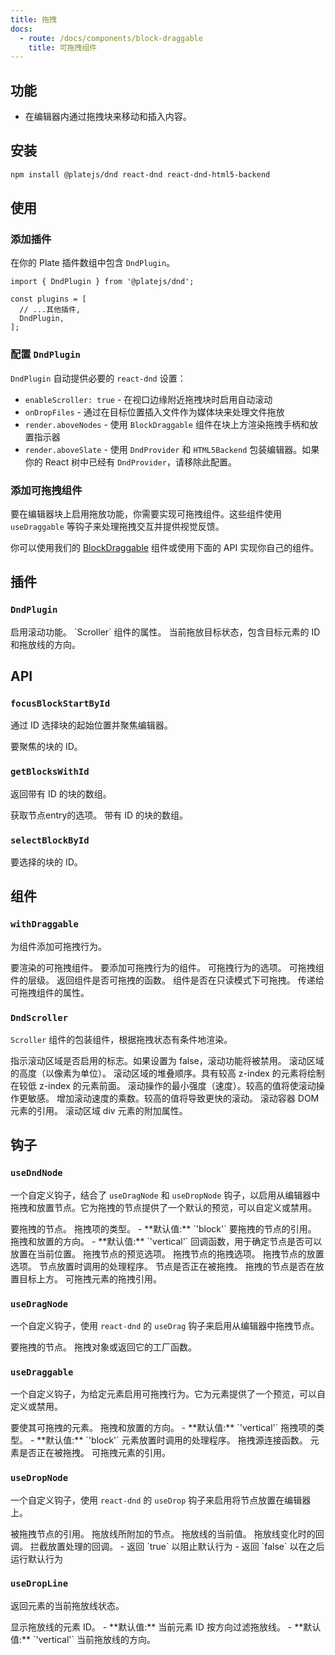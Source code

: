 ```yaml
---
title: 拖拽
docs:
  - route: /docs/components/block-draggable
    title: 可拖拽组件
---
```


<ComponentPreview name="dnd-demo" />

<PackageInfo>

## 功能

- 在编辑器内通过拖拽块来移动和插入内容。

</PackageInfo>

## 安装

```bash
npm install @platejs/dnd react-dnd react-dnd-html5-backend
```

## 使用

<Steps>

### 添加插件

在你的 Plate 插件数组中包含 `DndPlugin`。

```tsx
import { DndPlugin } from '@platejs/dnd';

const plugins = [
  // ...其他插件,
  DndPlugin,
];
```

### 配置 `DndPlugin`

<ComponentSource name="dnd-kit" />

`DndPlugin` 自动提供必要的 `react-dnd` 设置：

- `enableScroller: true` - 在视口边缘附近拖拽块时启用自动滚动
- `onDropFiles` - 通过在目标位置插入文件作为媒体块来处理文件拖放
- `render.aboveNodes` - 使用 `BlockDraggable` 组件在块上方渲染拖拽手柄和放置指示器
- `render.aboveSlate` - 使用 `DndProvider` 和 `HTML5Backend` 包装编辑器。如果你的 React 树中已经有 `DndProvider`，请移除此配置。

### 添加可拖拽组件

要在编辑器块上启用拖放功能，你需要实现可拖拽组件。这些组件使用 `useDraggable` 等钩子来处理拖拽交互并提供视觉反馈。

你可以使用我们的 [BlockDraggable](/docs/components/block-draggable) 组件或使用下面的 API 实现你自己的组件。

</Steps>

## 插件

### `DndPlugin`

<API name="DndPlugin">
<APIOptions>
  <APIItem name="enableScroller" type="boolean" optional>
    启用滚动功能。
  </APIItem>
  <APIItem name="scrollerProps" type="Partial<ScrollerProps>" optional>
    `Scroller` 组件的属性。
  </APIItem>
  <APIItem name="dropTarget" type="{ id: string | null; line: DropLineDirection }" optional>
    当前拖放目标状态，包含目标元素的 ID 和拖放线的方向。
  </APIItem>
</APIOptions>
</API>

## API

### `focusBlockStartById`

通过 ID 选择块的起始位置并聚焦编辑器。

<API name="focusBlockStartById">
<APIParameters>
  <APIItem name="id" type="string">
    要聚焦的块的 ID。
  </APIItem>
</APIParameters>
</API>

### `getBlocksWithId`

返回带有 ID 的块的数组。

<API name="getBlocksWithId">
<APIOptions type="EditorNodesOptions">
  获取节点entry的选项。
</APIOptions>

<APIReturns type="NodeEntry[]">
  带有 ID 的块的数组。
</APIReturns>
</API>

### `selectBlockById`

<API name="selectBlockById">
<APIParameters>
  <APIItem name="id" type="string">
    要选择的块的 ID。
  </APIItem>
</APIParameters>
</API>

## 组件

### `withDraggable`

为组件添加可拖拽行为。

<API name="withDraggable">
<APIParameters>
  <APIItem name="Draggable" type="React.FC">
    要渲染的可拖拽组件。
  </APIItem>
  <APIItem name="Component" type="React.FC">
    要添加可拖拽行为的组件。
  </APIItem>
  <APIItem name="options" type="WithDraggableOptions" optional>
    可拖拽行为的选项。
  </APIItem>
</APIParameters>

<APIOptions type="WithDraggableOptions">
  <APIItem name="level" type="number | null" optional>
    可拖拽组件的层级。
  </APIItem>
  <APIItem name="filter" type="(editor: PlateEditor, path: Path) => boolean" optional>
    返回组件是否可拖拽的函数。
  </APIItem>
  <APIItem name="allowReadOnly" type="boolean" optional>
    组件是否在只读模式下可拖拽。
  </APIItem>
  <APIItem name="draggableProps" type="T" optional>
    传递给可拖拽组件的属性。
  </APIItem>
</APIOptions>
</API>

### `DndScroller`

`Scroller` 组件的包装组件，根据拖拽状态有条件地渲染。

<API name="DndScroller">
<APIState>
  <APIItem name="enabled" type="boolean">
    指示滚动区域是否启用的标志。如果设置为 false，滚动功能将被禁用。
  </APIItem>
  <APIItem name="height" type="number">
    滚动区域的高度（以像素为单位）。
  </APIItem>
  <APIItem name="zIndex" type="number">
    滚动区域的堆叠顺序。具有较高 z-index 的元素将绘制在较低 z-index 的元素前面。
  </APIItem>
  <APIItem name="minStrength" type="number">
    滚动操作的最小强度（速度）。较高的值将使滚动操作更敏感。
  </APIItem>
  <APIItem name="strengthMultiplier" type="number">
    增加滚动速度的乘数。较高的值将导致更快的滚动。
  </APIItem>
  <APIItem name="containerRef" type="RefObject<any>">
    滚动容器 DOM 元素的引用。
  </APIItem>
  <APIItem name="scrollAreaProps" type="HTMLAttributes<HTMLDivElement>">
    滚动区域 div 元素的附加属性。
  </APIItem>
</APIState>
</API>

## 钩子

### `useDndNode`

一个自定义钩子，结合了 `useDragNode` 和 `useDropNode` 钩子，以启用从编辑器中拖拽和放置节点。它为拖拽的节点提供了一个默认的预览，可以自定义或禁用。

<API name="useDndNode">
<APIOptions type="UseDndNodeOptions">
  <APIItem name="element" type="TElement">
    要拖拽的节点。
  </APIItem>
  <APIItem name="type" type="string" optional>
    拖拽项的类型。
    - **默认值:** `'block'`
  </APIItem>
  <APIItem name="nodeRef" type="any">
    要拖拽的节点的引用。
  </APIItem>
  <APIItem name="orientation" type="'horizontal' | 'vertical'" optional>
    拖拽和放置的方向。
    - **默认值:** `'vertical'`
  </APIItem>
  <APIItem name="canDropNode" type="(args: { dragEntry: NodeEntry; dragItem: DragItemNode; dropEntry: NodeEntry; editor: PlateEditor }) => boolean" optional>
    回调函数，用于确定节点是否可以放置在当前位置。
  </APIItem>
  <APIItem name="preview" type="previewOptions" optional>
    拖拽节点的预览选项。
  </APIItem>
  <APIItem name="drag" type="dragOptions" optional>
    拖拽节点的拖拽选项。
  </APIItem>
  <APIItem name="drop" type="dropOptions" optional>
    拖拽节点的放置选项。
  </APIItem>
  <APIItem name="onDropHandler" type="string" optional>
    节点放置时调用的处理程序。
  </APIItem>
</APIOptions>

<APIReturns type="object">
  <APIItem name="isDragging" type="boolean">
    节点是否正在被拖拽。
  </APIItem>
  <APIItem name="isOver" type="boolean">
    拖拽的节点是否在放置目标上方。
  </APIItem>
  <APIItem name="dragRef" type="ConnectDragSource">
    可拖拽元素的拖拽引用。
  </APIItem>
</APIReturns>
</API>

### `useDragNode`

一个自定义钩子，使用 `react-dnd` 的 `useDrag` 钩子来启用从编辑器中拖拽节点。

<API name="useDragNode">
<APIOptions type="UseDragNodeOptions">
  <APIItem name="element" type="TElement">
    要拖拽的节点。
  </APIItem>
  <APIItem name="item" type="DragObject | DragObjectFactory<DragObject>" optional>
    拖拽对象或返回它的工厂函数。
  </APIItem>
</APIOptions>
</API>

### `useDraggable`

一个自定义钩子，为给定元素启用可拖拽行为。它为元素提供了一个预览，可以自定义或禁用。

<API name="useDraggable">
<APIOptions type="object">
  <APIItem name="element" type="TElement">
    要使其可拖拽的元素。
  </APIItem>
  <APIItem name="orientation" type="'horizontal' | 'vertical'" optional>
    拖拽和放置的方向。
    - **默认值:** `'vertical'`
  </APIItem>
  <APIItem name="type" type="string" optional>
    拖拽项的类型。
    - **默认值:** `'block'`
  </APIItem>
  <APIItem name="onDropHandler" type="function" optional>
    元素放置时调用的处理程序。
  </APIItem>
</APIOptions>

<APIReturns type="object">
  <APIItem name="handleRef" type="(element: Element | React.ReactElement | React.RefObject<any> | null) => void">
    拖拽源连接函数。
  </APIItem>
  <APIItem name="isDragging" type="boolean">
    元素是否正在被拖拽。
  </APIItem>
  <APIItem name="previewRef" type="React.RefObject<HTMLDivElement>">
    可拖拽元素的引用。
  </APIItem>
</APIReturns>
</API>

### `useDropNode`

一个自定义钩子，使用 `react-dnd` 的 `useDrop` 钩子来启用将节点放置在编辑器上。

<API name="useDropNode">
<APIOptions type="UseDropNodeOptions">
  <APIItem name="nodeRef" type="any">
    被拖拽节点的引用。
  </APIItem>
  <APIItem name="element" type="TElement">
    拖放线所附加的节点。
  </APIItem>
  <APIItem name="dropLine" type="string">
    拖放线的当前值。
  </APIItem>
  <APIItem name="onChangeDropLine" type="function">
    拖放线变化时的回调。
  </APIItem>
  <APIItem name="onDropHandler" type="object">
    拦截放置处理的回调。
    - 返回 `true` 以阻止默认行为
    - 返回 `false` 以在之后运行默认行为
  </APIItem>
</APIOptions>
</API>

### `useDropLine`

返回元素的当前拖放线状态。

<API name="useDropLine">
<APIOptions type="object">
  <APIItem name="id" type="string" optional>
    显示拖放线的元素 ID。
    - **默认值:** 当前元素 ID
  </APIItem>
  <APIItem name="orientation" type="'horizontal' | 'vertical'" optional>
    按方向过滤拖放线。
    - **默认值:** `'vertical'`
  </APIItem>
</APIOptions>

<APIReturns type="object">
  <APIItem name="dropLine" type="'top' | 'bottom' | 'left' | 'right' | ''">
    当前拖放线的方向。
  </APIItem>
</APIReturns>
</API>